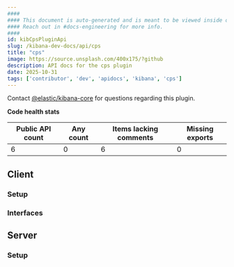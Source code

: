 ```yaml
---
####
#### This document is auto-generated and is meant to be viewed inside our experimental, new docs system.
#### Reach out in #docs-engineering for more info.
####
id: kibCpsPluginApi
slug: /kibana-dev-docs/api/cps
title: "cps"
image: https://source.unsplash.com/400x175/?github
description: API docs for the cps plugin
date: 2025-10-31
tags: ['contributor', 'dev', 'apidocs', 'kibana', 'cps']
---
```




Contact [@elastic/kibana-core](https://github.com/orgs/elastic/teams/kibana-core) for questions regarding this plugin.

**Code health stats**

| Public API count  | Any count | Items lacking comments | Missing exports |
|-------------------|-----------|------------------------|-----------------|
| 6 | 0 | 6 | 0 |

## Client

### Setup
<DocDefinitionList data={[cpsObj.client.setup]}/>

### Interfaces
<DocDefinitionList data={cpsObj.client.interfaces}/>

## Server

### Setup
<DocDefinitionList data={[cpsObj.server.setup]}/>

